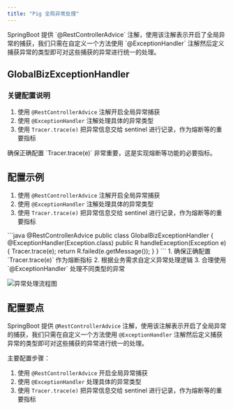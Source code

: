 ```yaml
---
title: "Pig 全局异常处理"
---
```


<Note>
SpringBoot 提供 `@RestControllerAdvice` 注解，使用该注解表示开启了全局异常的捕获，我们只需在自定义一个方法使用 `@ExceptionHandler` 注解然后定义捕获异常的类型即可对这些捕获的异常进行统一的处理。
</Note>

## GlobalBizExceptionHandler

### 关键配置说明

1. 使用 `@RestControllerAdvice` 注解开启全局异常捕获
2. 使用 `@ExceptionHandler` 注解处理具体的异常类型
3. 使用 `Tracer.trace(e)` 把异常信息交给 sentinel 进行记录，作为熔断等的重要指标

<Warning>
确保正确配置 `Tracer.trace(e)` 非常重要，这是实现熔断等功能的必要指标。
</Warning>

## 配置示例

1. 使用 `@RestControllerAdvice` 注解开启全局异常捕获
2. 使用 `@ExceptionHandler` 注解处理具体的异常类型
3. 使用 `Tracer.trace(e)` 把异常信息交给 sentinel 进行记录，作为熔断等的重要指标

<Tabs>
  <Tab title="异常处理示例">
    ```java
    @RestControllerAdvice
    public class GlobalBizExceptionHandler {
        @ExceptionHandler(Exception.class)
        public R handleException(Exception e) {
            Tracer.trace(e);
            return R.failed(e.getMessage());
        }
    }
    ```
  </Tab>
  <Tab title="使用说明">
    1. 确保正确配置 `Tracer.trace(e)` 作为熔断指标
    2. 根据业务需求自定义异常处理逻辑
    3. 合理使用 `@ExceptionHandler` 处理不同类型的异常
  </Tab>
</Tabs>

![异常处理流程图](/images/1609989943240-6c850e2f-b790-4ae7-806a-d4fd6113d80b.png)

## 配置要点

SpringBoot 提供 `@RestControllerAdvice` 注解，使用该注解表示开启了全局异常的捕获，我们只需在自定义一个方法使用 `@ExceptionHandler` 注解然后定义捕获异常的类型即可对这些捕获的异常进行统一的处理。

主要配置步骤：

1. 使用 `@RestControllerAdvice` 开启全局异常捕获
2. 使用 `@ExceptionHandler` 处理具体的异常类型
3. 使用 `Tracer.trace(e)` 把异常信息交给 sentinel 进行记录，作为熔断等的重要指标
